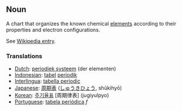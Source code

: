 == Noun ==

A chart that organizes the known chemical [[element]]s according to their properties and electron configurations.

See [[Wikipedia:Periodic table|Wikipedia entry]].

=== Translations ===
*[[Dutch]]: [[periodiek systeem]] (der elementen)
*[[Indonesian]]: [[tabel]] [[periodik]]
*[[Interlingua]]: [[tabella periodic]]
*[[Japanese]]: [[周期表]] ([[しゅうきひょう]], shūkihyō)
*[[Korean]]: [[주기율표]] [周期律表] (jugiyulpyo)
*[[Portuguese]]: [[tabela periódica]] ''f''